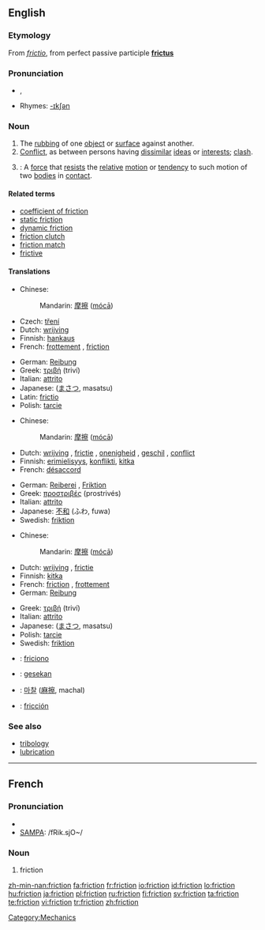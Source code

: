 {{wikipedia|dab=friction (disambiguation)|friction}}
==English==

===Etymology===
From {{L.}} ''[[frictio]]'', from perfect passive participle '''[[frictus]]'''

===Pronunciation===
* {{IPA|/ˈfɹɪkʃən̩/}}, {{SAMPA|/"frIkS@n/}}
* Rhymes: [[Rhymes:English:-ɪkʃən|-ɪkʃən]]

===Noun===
{{wikipedia|friction|friction (physical force)}}
{{en-noun|-}}

# The [[rubbing]] of one [[object]] or [[surface]] against another.
# [[Conflict]], as between persons having [[dissimilar]] [[ideas]] or [[interests]]; [[clash]].
# {{context|Physics}}: A [[force]] that [[resist]]s the [[relative]] [[motion]] or [[tendency]] to such motion of two [[bodies]] in [[contact]].

====Related terms====
* [[coefficient of friction]]
* [[static friction]]
* [[dynamic friction]]
* [[friction clutch]]
* [[friction match]]
* [[frictive]]

====Translations====
{{trans-top|The rubbing of one object or surface against another}}
* Chinese:
*: Mandarin: [[摩擦]] ([[mócā]])
* Czech: [[tření]] {{n}}
* Dutch: [[wrijving]] {{f}}
* Finnish: [[hankaus]]
* French: [[frottement]] {{m}}, [[friction]] {{f}}
{{trans-mid}}
* German: [[Reibung]] {{f}}
* Greek: [[τριβή]] (triví) {{f}}
* Italian: [[attrito]] {{m}}
* Japanese: {{Jpan|[[摩擦]]}} ([[まさつ]], masatsu)
* Latin: [[frictio]] {{f}}
* Polish: [[tarcie]] {{n}}
{{trans-bottom}}

{{trans-top|conflict}}
* Chinese:
*: Mandarin: [[摩擦]] ([[mócā]])
* Dutch: [[wrijving]] {{f}}, [[frictie]] {{f}}, [[onenigheid]] {{f}}, [[geschil]] {{n}}, [[conflict]] {{n}}
* Finnish: [[erimielisyys]], [[konflikti]], [[kitka]]
* French: [[désaccord]] {{m}}
{{trans-mid}}
* German: [[Reiberei]] {{f}}, [[Friktion]] {{f}}
* Greek: [[προστριβές]] (prostrivés) {{f|p}}
* Italian: [[attrito]] {{m}}
* Japanese: [[不和]] (ふわ, fuwa)
* Swedish: [[friktion]] {{c}}
{{trans-bottom}}

{{trans-top|A force that resists the relative motion or tendency to such motion of two bodies in contact}}
* Chinese:
*: Mandarin: [[摩擦]] ([[mócā]])
* Dutch: [[wrijving]] {{f}}, [[frictie]] {{f}}
* Finnish: [[kitka]]
* French: [[friction]] {{f}}, [[frottement]] {{m}}
* German: [[Reibung]] {{f}}
{{trans-mid}}
* Greek: [[τριβή]] (triví) {{f}}
* Italian: [[attrito]] {{m}}
* Japanese: {{Jpan|[[摩擦]]}} ([[まさつ]], masatsu)
* Polish: [[tarcie]] {{n}}
* Swedish: [[friktion]] {{c}}
{{trans-bottom}}

{{checktrans-top}}
* {{ttbc|Ido}}: [[friciono]]
* {{ttbc|Indonesian}}: [[gesek|gesekan]]
{{checktrans-mid}}
* {{ttbc|Korean}}: [[마찰]] ([[麻擦]], machal)
* {{ttbc|Spanish}}: [[fricción]] {{f}}
{{checktrans-bottom}}

===See also===
* [[tribology]]
* [[lubrication]]

[[Category:Mechanics]]

----

==French==

===Pronunciation===
* {{IPA|/fʁik.sjɔ̃/}}
* [[w:SAMPA|SAMPA]]: /fRik.sjO~/

===Noun===
{{fr-noun|f}}

# friction

[[zh-min-nan:friction]]
[[fa:friction]]
[[fr:friction]]
[[io:friction]]
[[id:friction]]
[[lo:friction]]
[[hu:friction]]
[[ja:friction]]
[[pl:friction]]
[[ru:friction]]
[[fi:friction]]
[[sv:friction]]
[[ta:friction]]
[[te:friction]]
[[vi:friction]]
[[tr:friction]]
[[zh:friction]]